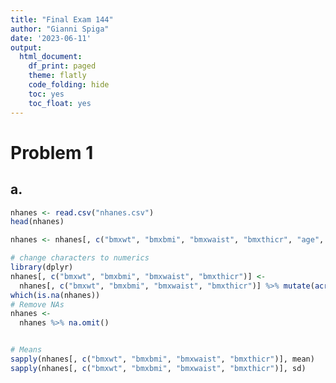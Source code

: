```yaml
---
title: "Final Exam 144"
author: "Gianni Spiga"
date: '2023-06-11'
output:
  html_document:
    df_print: paged
    theme: flatly
    code_folding: hide
    toc: yes
    toc_float: yes
---
```


# Problem 1

## a.

```r
nhanes <- read.csv("nhanes.csv")
head(nhanes)

nhanes <- nhanes[, c("bmxwt", "bmxbmi", "bmxwaist", "bmxthicr", "age", "sdmvstra")]

# change characters to numerics
library(dplyr)
nhanes[, c("bmxwt", "bmxbmi", "bmxwaist", "bmxthicr")] <-
  nhanes[, c("bmxwt", "bmxbmi", "bmxwaist", "bmxthicr")] %>% mutate(across(where(is.character), as.numeric))
which(is.na(nhanes))
# Remove NAs
nhanes <-
  nhanes %>% na.omit()


# Means 
sapply(nhanes[, c("bmxwt", "bmxbmi", "bmxwaist", "bmxthicr")], mean)
sapply(nhanes[, c("bmxwt", "bmxbmi", "bmxwaist", "bmxthicr")], sd)
```
